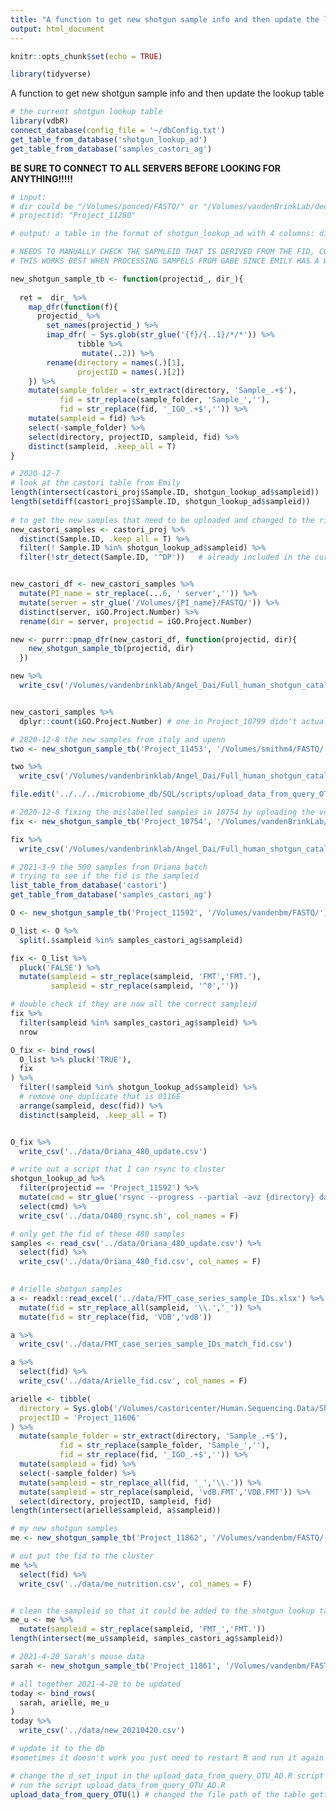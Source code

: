 ```yaml
---
title: "A function to get new shotgun sample info and then update the lookup table"
output: html_document
---
```


```r
knitr::opts_chunk$set(echo = TRUE)
```

```r
library(tidyverse)
```

A function to get new shotgun sample info and then update the lookup table

```r
# the current shotgun lookup table 
library(vdbR)
connect_database(config_file = '~/dbConfig.txt')
get_table_from_database('shotgun_lookup_ad')
get_table_from_database('samples_castori_ag')

```

**BE SURE TO CONNECT TO ALL SERVERS BEFORE LOOKING FOR ANYTHING!!!!!**

```r
# input: 
# dir could be "/Volumes/ponced/FASTQ/" or "/Volumes/vandenBrinkLab/deep_sequencing"
# projectid: "Project_11280"

# output: a table in the format of shotgun_lookup_ad with 4 columns: directory, projectID, sampleid, fid

# NEEDS TO MANUALLY CHECK THE SAPMLEID THAT IS DERIVED FROM THE FID, COULD IT POSSIBLY BE THE REAL SAMPLEID?
# THIS WORKS BEST WHEN PROCESSING SAMPELS FROM GABE SINCE EMILY HAS A WELL KEPT TABLE I CAN USE 

new_shotgun_sample_tb <- function(projectid_, dir_){
  
  ret =  dir_ %>% 
    map_dfr(function(f){
      projectid_ %>% 
        set_names(projectid_) %>% 
        imap_dfr( ~ Sys.glob(str_glue('{f}/{..1}/*/*')) %>% 
               tibble %>% 
                mutate(..2)) %>% 
        rename(directory = names(.)[1],
               projectID = names(.)[2])
    }) %>% 
    mutate(sample_folder = str_extract(directory, 'Sample_.+$'),
           fid = str_replace(sample_folder, 'Sample_',''),
           fid = str_replace(fid, '_IGO_.+$','')) %>% 
    mutate(sampleid = fid) %>% 
    select(-sample_folder) %>% 
    select(directory, projectID, sampleid, fid) %>% 
    distinct(sampleid, .keep_all = T)
}


```

```r
# 2020-12-7
# look at the castori table from Emily
length(intersect(castori_proj$Sample.ID, shotgun_lookup_ad$sampleid))
length(setdiff(castori_proj$Sample.ID, shotgun_lookup_ad$sampleid))
 
# to get the new samples that need to be uploaded and changed to the right format
new_castori_samples <- castori_proj %>% 
  distinct(Sample.ID, .keep_all = T) %>% 
  filter(! Sample.ID %in% shotgun_lookup_ad$sampleid) %>% 
  filter(!str_detect(Sample.ID, '^DP'))   # already included in the current lookup table without dot in the sampleid


new_castori_df <- new_castori_samples %>%   
  mutate(PI_name = str_replace(...6, ' server','')) %>% 
  mutate(server = str_glue('/Volumes/{PI_name}/FASTQ/')) %>% 
  distinct(server, iGO.Project.Number) %>% 
  rename(dir = server, projectid = iGO.Project.Number)

new <- purrr::pmap_dfr(new_castori_df, function(projectid, dir){
    new_shotgun_sample_tb(projectid, dir)
  })

new %>% 
  write_csv('/Volumes/vandenbrinklab/Angel_Dai/Full_human_shotgun_catalog/shotgun_update_1207.csv')


new_castori_samples %>% 
  dplyr::count(iGO.Project.Number) # one in Project_10799 didn't actually return the file

```

```r
# 2020-12-8 the new samples from italy and upenn
two <- new_shotgun_sample_tb('Project_11453', '/Volumes/smithm4/FASTQ/') 

two %>% 
  write_csv('/Volumes/vandenbrinklab/Angel_Dai/Full_human_shotgun_catalog/shotgun_update_1208.csv')

file.edit('../../../microbiome_db/SQL/scripts/upload_data_from_query_OTU_AD.R')
```

```r
# 2020-12-8 fixing the mislabelled samples in 10754 by uploading the vdb server version of it
fix <- new_shotgun_sample_tb('Project_10754', '/Volumes/vandenBrinkLab/deep_sequencing')

fix %>% 
  write_csv('/Volumes/vandenbrinklab/Angel_Dai/Full_human_shotgun_catalog/shotgun_update_1208.csv')
```

```r
# 2021-3-9 the 500 samples from Oriana batch
# trying to see if the fid is the sampleid 
list_table_from_database('castori')
get_table_from_database('samples_castori_ag')

O <- new_shotgun_sample_tb('Project_11592', '/Volumes/vandenbm/FASTQ/') 

O_list <- O %>% 
  split(.$sampleid %in% samples_castori_ag$sampleid)

fix <- O_list %>% 
  pluck('FALSE') %>% 
  mutate(sampleid = str_replace(sampleid, 'FMT','FMT.'),
         sampleid = str_replace(sampleid, '^0','')) 

# double check if they are now all the correct sampleid
fix %>% 
  filter(sampleid %in% samples_castori_ag$sampleid) %>% 
  nrow

O_fix <- bind_rows(
  O_list %>% pluck('TRUE'),
  fix
) %>% 
  filter(!sampleid %in% shotgun_lookup_ad$sampleid) %>% 
  # remove one duplicate that is 0116E
  arrange(sampleid, desc(fid)) %>% 
  distinct(sampleid, .keep_all = T)


O_fix %>% 
  write_csv('../data/Oriana_480_update.csv')

# write out a script that I can rsync to cluster 
shotgun_lookup_ad %>% 
  filter(projectid == 'Project_11592') %>% 
  mutate(cmd = str_glue('rsync --progress --partial -avz {directory} daia1@lilac.mskcc.org:~/my_workdir/samples')) %>% 
  select(cmd) %>% 
  write_csv('../data/O480_rsync.sh', col_names = F)

# only get the fid of these 480 samples 
samples <- read_csv('../data/Oriana_480_update.csv') %>% 
  select(fid) %>% 
  write_csv('../data/Oriana_480_fid.csv', col_names = F)
  
```

```r
# Arielle shotgun samples
a <- readxl::read_excel('../data/FMT_case_series_sample_IDs.xlsx') %>% 
  mutate(fid = str_replace_all(sampleid, '\\.','_')) %>% 
  mutate(fid = str_replace(fid, 'VDB','vdB'))

a %>% 
  write_csv('../data/FMT_case_series_sample_IDs_match_fid.csv')

a %>% 
  select(fid) %>% 
  write_csv('../data/Arielle_fid.csv', col_names = F)

arielle <- tibble(
  directory = Sys.glob('/Volumes/castoricenter/Human.Sequencing.Data/ShotgunSeq/Hiseq.36/*'),
  projectID = 'Project_11606'
) %>% 
  mutate(sample_folder = str_extract(directory, 'Sample_.+$'),
           fid = str_replace(sample_folder, 'Sample_',''),
           fid = str_replace(fid, '_IGO_.+$','')) %>% 
  mutate(sampleid = fid) %>% 
  select(-sample_folder) %>% 
  mutate(sampleid = str_replace_all(fid, '_','\\.')) %>% 
  mutate(sampleid = str_replace(sampleid, 'vdB.FMT','VDB.FMT')) %>% 
  select(directory, projectID, sampleid, fid)
length(intersect(arielle$sampleid, a$sampleid))


```


```r
# my new shotgun samples
me <- new_shotgun_sample_tb('Project_11862', '/Volumes/vandenbm/FASTQ/') 

# out put the fid to the cluster
me %>% 
  select(fid) %>% 
  write_csv('../data/me_nutrition.csv', col_names = F)


# clean the sampleid so that it could be added to the shotgun lookup table
me_u <- me %>% 
  mutate(sampleid = str_replace(sampleid, 'FMT_','FMT.'))
length(intersect(me_u$sampleid, samples_castori_ag$sampleid))
```

```r
# 2021-4-20 Sarah's mouse data
sarah <- new_shotgun_sample_tb('Project_11861', '/Volumes/vandenbm/FASTQ/') 
```
```r
# all together 2021-4-20 to be updated 
today <- bind_rows(
  sarah, arielle, me_u
)
today %>% 
  write_csv('../data/new_20210420.csv')
```


```r
# update it to the db
#sometimes it doesn't work you just need to restart R and run it again 

# change the d_set_input in the upload_data_from_query_OTU_AD.R script to the new file that is saved above
# run the script upload_data_from_query_OTU_AD.R
upload_data_from_query_OTU(1) # changed the file path of the table getting uploaded 
```


